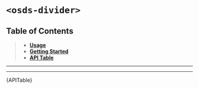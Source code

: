 
<Meta title="UI Components/Divider [quark]/Web Component" />

# `<osds-divider>`

## Table of Contents
> - **[Usage](#usage)**
> - **[Getting Started](#getting-started)**
> - **[API Table](#api-table)**

<hr/>
<Usage />
<hr/>
<div id="api-table"><Description>{APITable}</Description></div>
